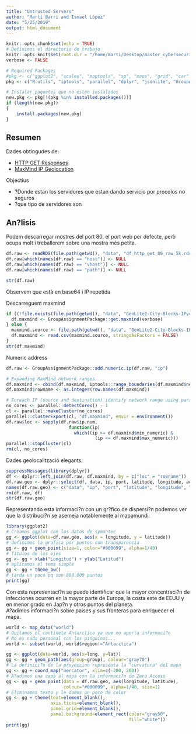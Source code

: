 ```yaml
---
title: "Untrusted Servers"
author: "Martí Barri and Ismael López"
date: "5/25/2019"
output: html_document
---
```


```r
knitr::opts_chunk$set(echo = TRUE)
# Definimos el directorio de trabajo
knitr::opts_knit$set(root.dir = "/home/marti/Desktop/master_cybersecurity/4_Data_Driven_Security/LAB/spring19-group-assignment-marism")
verbose <- FALSE
```


```r
# Required Packages
#pkg <- c("ggplot2", "scales", "maptools", "sp", "maps", "grid", "car" ) # TODO
pkg <- c("R.utils", "iptools", "parallel", "dplyr", "jsonlite", "GroupAssignmentPackage", "mapproj")

# Instalar paquetes que no esten instalados
new.pkg <- pkg[!(pkg %in% installed.packages())]
if (length(new.pkg)) 
{
    install.packages(new.pkg)  
}
```


## Resumen

Dades obtingudes de:

- [HTTP GET Responses](https://opendata.rapid7.com/sonar.http/)
- [MaxMind IP Geolocation](https://dev.maxmind.com/geoip/geoip2/geolite2/)

Objectius

- ?Donde estan los servidores que estan dando servicio por procolos no seguros
- ?que tipo de servidores son

## An?lisis

Podem descarregar mostres del port 80, el port web per defecte, però ocupa molt i treballerem sobre una mostra més petita.
```r
df.raw <- readRDS(file.path(getwd(), "data", "df_http_get_80_raw_5k.rds"))
df.raw[which(names(df.raw) == "host")] <- NULL
df.raw[which(names(df.raw) == "vhost")] <- NULL
df.raw[which(names(df.raw) == "path")] <- NULL

str(df.raw)
```

Observem que està en base64 i IP repetida

Descarreguem maxmind

```r
if ((!file.exists(file.path(getwd(), "data", "GeoLite2-City-Blocks-IPv4.csv")))){
  df.maxmind <- GroupAssignmentPackage::get.maxmind(verbose)
} else {
  maxmind.source <- file.path(getwd(), "data", "GeoLite2-City-Blocks-IPv4.csv")
  df.maxmind <- read.csv(maxmind.source, stringsAsFactors = FALSE)
}
str(df.maxmind)
```


Numeric address
```r
df.raw <- GroupAssignmentPackage::add.numeric.ip(df.raw, "ip")
```



```r
# Expanding MaxMind network ranges
df.maxmind <- cbind(df.maxmind, iptools::range_boundaries(df.maxmind$network))
df.maxmind$rowname <- as.integer(row.names(df.maxmind))
```



```r
# Foreach IP (source and destination) identify network range using parallel computing"
no_cores <- parallel::detectCores() - 1
cl <- parallel::makeCluster(no_cores)
parallel::clusterExport(cl, "df.maxmind", envir = environment())
df.raw$loc <- sapply(df.raw$ip.num,
                        function(ip)
                          which((ip >= df.maxmind$min_numeric) &
                                  (ip <= df.maxmind$max_numeric)))
parallel::stopCluster(cl)
rm(cl, no_cores)
```

Dades geolocalització elegants:
```r
suppressMessages(library(dplyr))
df <- dplyr::left_join(df.raw, df.maxmind, by = c("loc" = "rowname"))
df.raw.geo <- dplyr::select(df, data, ip, port, latitude, longitude, accuracy_radius)
names(df.raw.geo) <- c("data", "ip", "port", "latitude", "longitude", "accuracy_radius")
rm(df.raw, df)
str(df.raw.geo)
```



Representando esta informaci?n con un gr?fico de dispersi?n podemos ver que la distribuci?n se asemeja notablemente al mapamundi:
```r
library(ggplot2)
# Creamos ggplot con los datos de symantec
gg <- ggplot(data=df.raw.geo, aes(x = longitude, y = latitude)) 
# definimos la grafica por puntos con transparencia
gg <- gg + geom_point(size=1, color="#000099", alpha=1/40) 
# Titulos de los ejes
gg <- gg + xlab("Longitud") + ylab("Latitud")
# aplicamos el tema simple
gg <- gg + theme_bw() 
# tarda un poco pq son 800.000 puntos
print(gg)
```


Con esta representaci?n se puede identificar que la mayor concentraci?n de infecciones ocurren en la mayor parte de Europa, la costa este de EEUU y en menor grado en Jap?n y otros puntos del planeta.  
A?adimos informaci?n sobre paises y sus fronteras para enriquecer el mapa.
```r
world <- map_data("world")
# Quitamos el continete Antarctico ya que no aporta informaci?n
# No es nada personal con los pinguinos...
world <- subset(world, world$region!="Antarctica")

gg <- ggplot(data=world, aes(x=long, y=lat))
gg <- gg + geom_path(aes(group=group), colour="gray70")
# La definici?n de la proyeccion representa la "curvatura" del mapa
gg <- gg + coord_map("mercator", xlim=c(-200, 200))
# A?adimos una capa al mapa con la informaci?n de Zero Access
gg <- gg + geom_point(data = df.raw.geo, aes(longitude, latitude), 
                      colour="#000099", alpha=1/40, size=1)
# Eliminamos texto y le damos un poco de color
gg <- gg + theme(text=element_blank(), 
                 axis.ticks=element_blank(),
                 panel.grid=element_blank(),
                 panel.background=element_rect(color="gray50",
                                               fill="white"))
print(gg)
```
